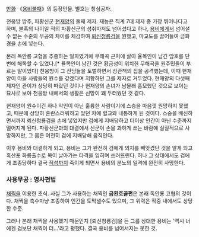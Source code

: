 [[만화]] 《[[용비불패]]》의 등장인물. 별호는 청심공자.

천웅방 방주, 파황신군 [[현재양]]의 둘째 제자. 재능은 직계 7대 제자 중 가장 뛰어나다고 하며, 불혹의 나이일 적의 파황신군의 성취마저도 넘어섰다고 하나, [[용비]]에게서 넘어설 수 없는 수준의 무공의 차이를 체감하여 [[뢰신청룡검]]을 원했고, 마교도를 끌어들여 금화경을 손에 넣는다. 

본래 독안룡 고협을 추종하는 일파였기에 무해곡 근처에 살아 율목인이 남긴 암호를 단번에 해독할 수 있었다.[* 율목인이 남긴 것은 황금성이 위치한 무해곡을 원주민들이 부르는 말이었다] 천웅방이 그 잔당들을 토벌하면서 상관책의 집을 공격했는데, 이때 현재양이 마을 사람들의 원수를 갚겠다며 저항하던 그를 제자로 거두었다. 현재양의 다섯째 제자인 관이가 상당히 따랐던 것이나 현재양의 손녀가 남몰래 흠모했던 것으로 보이는 묘사로 보아 천웅방 내에서의 생활은 신망이 꽤 두터웠던 것 같다. 

현재양이 원수이긴 하나 악인이 아닌 훌륭한 사람이기에 스승을 마음껏 원망하지 못했고, 때문에 상당히 혼란스러워하고 있던 차에 혈교와 내통하게 된 것이다. 스승을 배신하면서까지 뢰신청룡검을 손에 넣었지만 검에게 지배당하고 더이상 인간이 아닌 수준까지 떨어지게 된다. 파황신군과의 대결에서 신군이 손을 과하게 쓰는 바람에 실질적으로 사망하지만, 그 몸은 여전히 검에 지배당해 움직인다. 

이후 용비와 대결하게 되고, 용비는 그가 완전히 검에게 의지를 빼앗겼단 것을 알게 되고 흑산포 화룡출수로 목이 날아가는 타격을 입히며 쓰러뜨린다. 허나 그 상태에서도 검에게 조종당하다 결국 [[적성]]까지 죽이게 되면서 용비의 분노의 일격에 완전히 사망한다.

=== 사용무공 : 영사편법 ===
[[채찍]]을 이용한 초식. 사실 그가 사용하는 채찍인 '''금환호골편'''은 본래 독안룡 고협의 것이다. 채찍을 촉수마냥 조종하여 인간을 토막낼수도 있으며, 그 위력은 작중 내에서도 상당한 수준. 

그러나 본래 채찍을 사용했기 때문인지 [뢰신청룡검]을 든 그를 상대한 용비는 '역시 너에겐 검보단 채찍이 더…'라고 평했다. 결국 용비를 넘어서지는 못한 것.
